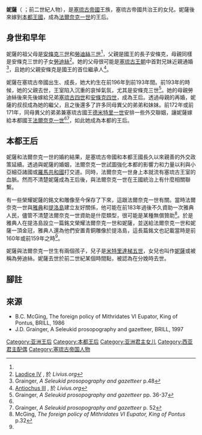 '''妮薩'''（{{lang-el|Νύσα 或Νύσσα}} ；前二世紀人物），是[[塞琉古帝國|塞琉古帝國]]王族，塞琉古帝國共治王{{le|安條克 (安條克三世之子)|Antiochus (son of Antiochus III the Great)|安條克}}的女兒。妮薩後來嫁到[[本都王國|本都王國]]，成為[[法爾奈克一世|法爾奈克一世]]的王后。

==身世和早年==
妮薩的祖父母是[[安條克三世|安條克三世]]和[[勞迪絲三世|勞迪絲三世]]<ref name="LaodiceIV"/>，父親是國王的長子安條克，母親同樣是安條克三世的子女[[勞迪絲四世|勞迪絲]]<ref name="LaodiceIV">[http://www.livius.org/la-ld/laodice/laodice_iv.html Laodice IV] {{Wayback|url=http://www.livius.org/la-ld/laodice/laodice_iv.html |date=20110808010953 }}, 於 ''Livius.org''</ref>。她的父母很可能是[[塞琉古王朝|塞琉古王朝]]中首對兄妹近親通婚<ref>Grainger, ''A Seleukid prosopography and gazetteer'' p.48</ref>，且她的父親安條克是國王的首位繼承人<ref>[http://www.livius.org/am-ao/antiochus/antiochus_iii.html Antiochus III] {{Wayback|url=http://www.livius.org/am-ao/antiochus/antiochus_iii.html |date=20110514032507 }}, 於 ''Livius.org''</ref>。

妮薩在塞琉古帝國出生、成長，她大約生在前196年到前193年間。前193年的時候，她的父親去世，王室陷入沉重的哀悼氣氛，尤其是安條克三世<ref>Grainger, ''A Seleukid prosopography and gazetteer'' pp. 36-37</ref>。她的母親勞迪絲後來先後嫁給兄弟[[塞琉古四世|塞琉古四世]]和[[安條克四世|安條克四世]]，成為王后。透過母親的再婚，妮薩的叔叔成為她的繼父，且之後還多了許多同母異父的弟弟和妹妹。前172年或前171年，同母異父的弟弟兼塞琉古國王[[德米特里一世_(塞琉古帝國)|德米特里一世]]安排一些外交聯姻，讓妮薩嫁給本都國王[[法爾奈克一世|法爾奈克一世]]<ref name="LaodiceIV"/><ref>Grainger, ''A Seleukid prosopography and gazetteer'' p. 52</ref>，如此她成為本都的王后。

==本都王后==
妮薩和法爾奈克一世的婚約結果，是塞琉古帝國和本都王國長久以來親善的外交政策延續。透過與妮薩的婚姻，法爾奈克一世試圖強化本都的影響力和力量以利與小亞細亞諸國或[[羅馬共和國|羅馬共和國]]打交道。同時，法爾奈克一世身上本就流有塞琉古王室的血脈。然而不清楚妮薩成為王后後，與法爾奈克一世在王國統治上有什麼相關聯繫。

有一些榮耀妮薩的銘文和雕像至今保存了下來，這跟法爾奈克一世有關。當時法爾奈克一世與[[雅典|雅典]]和[[提洛島|提洛島]]建立友好關係，他可能在前183年過後不久資助一次雅典人民，儘管不清楚法爾奈克一世資助是什麼類型，很可能是某種無償贊助<ref name="McGing">McGing, ''The foreign policy of Mithridates VI Eupator, King of Pontus'' p.32</ref>。於是雅典人在提洛島設立一篇銘文榮耀法爾奈克一世和妮薩，並送給法爾奈克一世和妮薩一頂金冠，雅典人還為他們安置青銅雕像於提洛島，這長篇銘文也記載當時是前160年或前159年之時<ref name="McGing"/>。

妮薩與法爾奈克一世生有兩個孩子，兒子是[[米特里達梯五世_(本都)|米特里達梯五世]]，女兒也叫作[[卡帕多細亞的妮薩|妮薩]]或被稱為勞迪絲。妮薩去世於前二世紀某個時間點，被認為在分娩時去世。

==腳註==
{{reflist|30em}}

==來源==
*B.C. McGing, The foreign policy of Mithridates VI Eupator, King of Pontus, BRILL, 1986
*J.D. Grainger, A Seleukid prosopography and gazetteer, BRILL, 1997

[[Category:亚洲王后|Category:亚洲王后]]
[[Category:本都王后|Category:本都王后]]
[[Category:亚洲君主女儿|Category:亚洲君主女儿]]
[[Category:西亚君主配偶|Category:西亚君主配偶]]
[[Category:塞琉古帝国人物|Category:塞琉古帝国人物]]